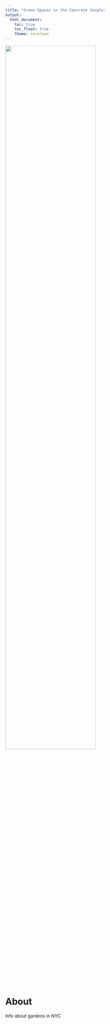 ```yaml
---
title: "Green Spaces in the Concrete Jungle:                           Community Gardens in NYC"
output: 
  html_document:
    toc: true
    toc_float: true
    theme: cerulean
---
```

<img src="./gardenpic.jpg" style="width:75%">

# About
Info about gardens in NYC